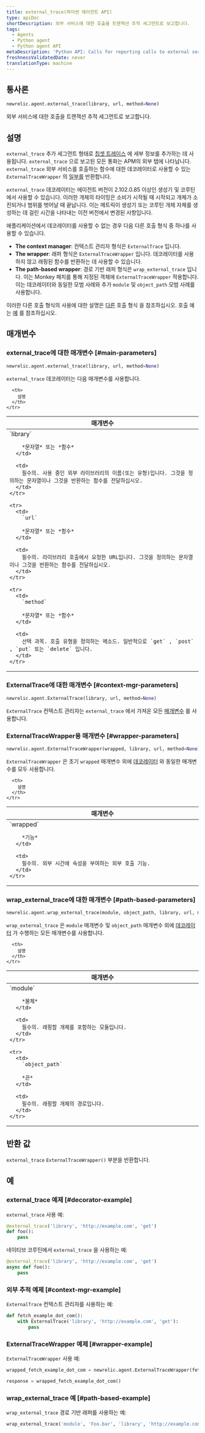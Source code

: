 ```yaml
---
title: external_trace(파이썬 에이전트 API)
type: apiDoc
shortDescription: 외부 서비스에 대한 호출을 트랜잭션 추적 세그먼트로 보고합니다.
tags:
  - Agents
  - Python agent
  - Python agent API
metaDescription: 'Python API: Calls for reporting calls to external services as transaction trace segments.'
freshnessValidatedDate: never
translationType: machine
---
```


## 통사론

```py
newrelic.agent.external_trace(library, url, method=None)
```

외부 서비스에 대한 호출을 트랜잭션 추적 세그먼트로 보고합니다.

## 설명

`external_trace` 추가 세그먼트 형태로 [칩셋 트레이스](/docs/accounts-partnerships/education/getting-started-new-relic/glossary#transaction-trace) 에 세부 정보를 추가하는 데 사용됩니다. `external_trace` 으로 보고된 모든 통화는 APM의 외부 탭에 나타납니다. `external_trace` 외부 서비스를 호출하는 함수에 대한 데코레이터로 사용할 수 있는 `ExternalTraceWrapper` 의 [일부를](https://docs.python.org/3.12/library/functools.html#functools.partial) 반환합니다.

`external_trace` 데코레이터는 에이전트 버전이 2.102.0.85 이상인 생성기 및 코루틴에서 사용할 수 있습니다. 이러한 개체의 타이밍은 소비가 시작될 때 시작되고 개체가 소진되거나 범위를 벗어날 때 끝납니다. 이는 메트릭이 생성기 또는 코루틴 개체 자체를 생성하는 데 걸린 시간을 나타내는 이전 버전에서 변경된 사항입니다.

애플리케이션에서 데코레이터를 사용할 수 없는 경우 다음 다른 호출 형식 중 하나를 사용할 수 있습니다.

* <DNT>**The context manager**</DNT>: 컨텍스트 관리자 형식은 `ExternalTrace` 입니다.
* <DNT>**The wrapper**</DNT>: 래퍼 형식은 `ExternalTraceWrapper` 입니다. 데코레이터를 사용하지 않고 래핑된 함수를 반환하는 데 사용할 수 있습니다.
* <DNT>**The path-based wrapper**</DNT>: 경로 기반 래퍼 형식은 `wrap_external_trace` 입니다. 이는 Monkey 패치를 통해 지정된 객체에 `ExternalTraceWrapper` 적용합니다. 이는 데코레이터와 동일한 모범 사례와 추가 `module` 및 `object_path` 모범 사례를 사용합니다.

이러한 다른 호출 형식의 사용에 대한 설명은 [다른](/docs/python-agent-api-different-call-forms) 호출 형식 을 참조하십시오. 호출 예는 [예](#examples) 를 참조하십시오.

## 매개변수

### external\_trace에 대한 매개변수 [#main-parameters]

```py
newrelic.agent.external_trace(library, url, method=None)
```

`external_trace` 데코레이터는 다음 매개변수를 사용합니다.

<table>
  <thead>
    <tr>
      <th width="25%">
        매개변수
      </th>

      <th>
        설명
      </th>
    </tr>
  </thead>

  <tbody>
    <tr>
      <td>
        `library`

        *문자열* 또는 *함수*
      </td>

      <td>
        필수의. 사용 중인 외부 라이브러리의 이름(또는 유형)입니다. 그것을 정의하는 문자열이나 그것을 반환하는 함수를 전달하십시오.
      </td>
    </tr>

    <tr>
      <td>
        `url`

        *문자열* 또는 *함수*
      </td>

      <td>
        필수의. 라이브러리 호출에서 요청한 URL입니다. 그것을 정의하는 문자열이나 그것을 반환하는 함수를 전달하십시오.
      </td>
    </tr>

    <tr>
      <td>
        `method`

        *문자열* 또는 *함수*
      </td>

      <td>
        선택 과목. 호출 유형을 정의하는 메소드. 일반적으로 `get` , `post` , `put` 또는 `delete` 입니다.
      </td>
    </tr>
  </tbody>
</table>

### ExternalTrace에 대한 매개변수 [#context-mgr-parameters]

```py
newrelic.agent.ExternalTrace(library, url, method=None)
```

`ExternalTrace` 컨텍스트 관리자는 `external_trace` 에서 가져온 모든 [매개변수](#main-parameters) 를 사용합니다.

### ExternalTraceWrapper용 매개변수 [#wrapper-parameters]

```py
newrelic.agent.ExternalTraceWrapper(wrapped, library, url, method=None)
```

`ExternalTraceWrapper` 은 초기 `wrapped` 매개변수 외에 [데코레이터](#main-parameters) 와 동일한 매개변수를 모두 사용합니다.

<table>
  <thead>
    <tr>
      <th width="25%">
        매개변수
      </th>

      <th>
        설명
      </th>
    </tr>
  </thead>

  <tbody>
    <tr>
      <td>
        `wrapped`

        *기능*
      </td>

      <td>
        필수의. 외부 시간에 속성을 부여하는 외부 호출 기능.
      </td>
    </tr>
  </tbody>
</table>

### wrap\_external\_trace에 대한 매개변수 [#path-based-parameters]

```py
newrelic.agent.wrap_external_trace(module, object_path, library, url, method=None)
```

`wrap_external_trace` 은 `module` 매개변수 및 `object_path` 매개변수 외에 [데코레이터](#main-parameters) 가 수행하는 모든 매개변수를 사용합니다.

<table>
  <thead>
    <tr>
      <th width="25%">
        매개변수
      </th>

      <th>
        설명
      </th>
    </tr>
  </thead>

  <tbody>
    <tr>
      <td>
        `module`

        *물체*
      </td>

      <td>
        필수의. 래핑할 개체를 포함하는 모듈입니다.
      </td>
    </tr>

    <tr>
      <td>
        `object_path`

        *끈*
      </td>

      <td>
        필수의. 래핑할 개체의 경로입니다.
      </td>
    </tr>
  </tbody>
</table>

## 반환 값

`external_trace` `ExternalTraceWrapper()` 부분을 반환합니다.

## 예

### external\_trace 예제 [#decorator-example]

`external_trace` 사용 예:

```py
@external_trace('library', 'http://example.com', 'get')
def foo():
    pass
```

네이티브 코루틴에서 `external_trace` 을 사용하는 예:

```py
@external_trace('library', 'http://example.com', 'get')
async def foo():
    pass
```

### 외부 추적 예제 [#context-mgr-example]

`ExternalTrace` 컨텍스트 관리자를 사용하는 예:

```py
def fetch_example_dot_com():
    with ExternalTrace('library', 'http://example.com', 'get'):
        pass
```

### ExternalTraceWrapper 예제 [#wrapper-example]

`ExternalTraceWrapper` 사용 예:

```py
wrapped_fetch_example_dot_com = newrelic.agent.ExternalTraceWrapper(fetch_example_dot_com, 'library', 'http://example.com', 'get')

response = wrapped_fetch_example_dot_com()
```

### wrap\_external\_trace 예 [#path-based-example]

`wrap_external_trace` 경로 기반 래퍼를 사용하는 예:

```py
wrap_external_trace('module', 'Foo.bar', 'library', 'http://example.com', 'get')
```